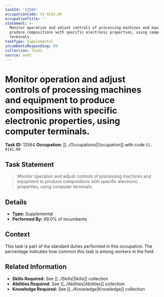 ```yaml
---
taskId: '12584'
occupationCode: 51-9141.00
occupationTitle: ''
statement: >-
  Monitor operation and adjust controls of processing machines and equipment to
  produce compositions with specific electronic properties, using computer
  terminals.
taskType: Supplemental
incumbentsResponding: 89
collection: Tasks
source: onet
---
```

# Monitor operation and adjust controls of processing machines and equipment to produce compositions with specific electronic properties, using computer terminals.

**Task ID:** 12584
**Occupation:** [[../Occupations|Occupation]] with code `51-9141.00`

## Task Statement

> Monitor operation and adjust controls of processing machines and equipment to produce compositions with specific electronic properties, using computer terminals.

## Details

- **Type:** Supplemental
- **Performed By:** 89.0% of incumbents

## Context

This task is part of the standard duties performed in this occupation. The percentage indicates how common this task is among workers in the field.

## Related Information

- **Skills Required:** See [[../Skills|Skills]] collection
- **Abilities Required:** See [[../Abilities|Abilities]] collection
- **Knowledge Required:** See [[../Knowledge|Knowledge]] collection
